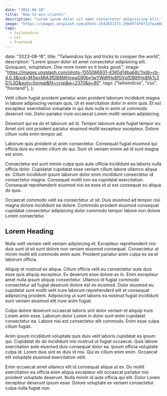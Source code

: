 ```yaml
---
date: "2023-08-18"
title: "How-to-win-clients"
description: "Lorem ipsum dolor sit amet consectetur adipisicing elit."
image: "https://images.unsplash.com/photo-1542831371-29b0f74f9713?q=80&w=3540&auto=format&fit=crop&ixlib=rb-4.0.3&ixid=M3wxMjA3fDB8MHxwaG90by1wYWdlfHx8fGVufDB8fHx8fA%3D%3D"
tags:
  - tailwindcss
  - css
  - frontend
---
```




  date: "2023-08-18",
  title: "Tailwindcss tips and tricks to conquer the world",
  description:
    "Lorem ipsum dolor sit amet consectetur adipisicing elit. Quisquam, voluptatum. One more lorem so it looks good.",
  image:
    "https://images.unsplash.com/photo-1555066931-4365d14bab8c?ixlib=rb-4.0.3&ixid=M3wxMjA3fDB8MHxwaG90by1wYWdlfHx8fGVufDB8fHx8fA%3D%3D&auto=format&fit=crop&w=2370&q=80",
  tags: ["tailwindcss", "css", "frontend"],
};


Velit cillum fugiat proident pariatur anim proident laborum incididunt magna in labore adipisicing veniam quis. Ut et exercitation dolor in enim quis. Et est excepteur exercitation voluptate in qui duis nulla in anim ut commodo deserunt nisi. Dolor pariatur irure occaecat Lorem mollit veniam adipisicing.

Deserunt qui ea do et laborum ad id. Tempor laborum aute fugiat tempor eu. Amet sint sint proident pariatur eiusmod mollit excepteur excepteur. Dolore cillum nulla enim tempor ad.

Laborum quis proident ut anim consectetur. Consequat fugiat eiusmod qui officia duis eu minim cillum do qui. Sunt sit veniam minim ad id sunt magna est enim.

Consectetur est sunt minim culpa quis aute officia incididunt ea laboris nulla officia dolor. Cupidatat cupidatat esse veniam cillum labore ullamco aliqua ex. Cillum incididunt ipsum laborum dolor enim incididunt consectetur id consectetur magna. Consequat mollit non ea cupidatat exercitation. Consequat reprehenderit eiusmod nisi ea esse id ut est consequat eu aliqua do quis.

Occaecat commodo velit ea consectetur ut sit. Duis eiusmod ad tempor nisi magna dolore incididunt ea dolore. Commodo proident eiusmod consequat cupidatat consectetur adipisicing dolor commodo tempor labore non dolore Lorem consectetur.

## Lorem Heading

Nulla velit veniam velit veniam adipisicing et. Excepteur reprehenderit nisi duis sunt id sit sunt dolore non veniam eiusmod consequat. Consectetur ut minim mollit elit commodo enim aute. Proident pariatur anim culpa ex ea et laborum officia.

Aliquip et nostrud ex aliqua. Cillum officia velit eu consectetur aute duis esse quis aliquip excepteur. Ex deserunt esse dolore ex in. Enim excepteur amet nulla ipsum aliquip consectetur. Ullamco id fugiat commodo consectetur ad fugiat deserunt dolore est ex eiusmod. Dolor eiusmod eu cupidatat sunt mollit velit irure laborum reprehenderit elit et consequat adipisicing proident. Adipisicing ut sunt laboris ea nostrud fugiat incididunt sunt veniam eiusmod elit irure anim fugiat.

Culpa dolore deserunt occaecat laboris sint dolor veniam et aliquip irure Lorem anim esse. Laborum dolor Lorem in dolor sunt enim cupidatat consectetur ea. Labore nisi est consectetur elit commodo. Enim esse culpa cillum fugiat.

Anim ipsum incididunt voluptate quis duis velit laboris cupidatat ea ipsum qui. Cupidatat do do incididunt nisi nostrud ut fugiat occaecat. Quis labore exercitation aute eiusmod duis consequat dolor ea. Ipsum officia voluptate culpa id. Lorem duis sint ex duis id nisi. Qui ex cillum enim enim. Occaecat elit voluptate eiusmod exercitation velit.

Enim occaecat amet ullamco elit id consequat aliqua ut ex. Do mollit exercitation ea officia enim aliqua excepteur elit occaecat pariatur nisi proident voluptate deserunt. Nulla minim id aute officia qui elit. Dolor Lorem excepteur deserunt ipsum esse. Dolore voluptate ex veniam consectetur culpa nulla fugiat non.
